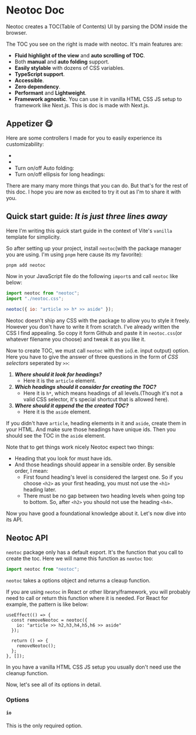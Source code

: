 
# Neotoc Doc
Neotoc creates a TOC(Table of Contents) UI by parsing the DOM inside the browser.

The TOC you see on the right is made with neotoc. It's main features are:

- __Fluid highlight of the view__ and __auto scrolling of TOC__.
- Both __manual__ and __auto folding__ support.
- __Easily stylable__ with dozens of CSS variables.
- __TypeScript support__.
- __Accessible__.
- __Zero dependency__.
- __Performant__ and __Lightweight__.
- __Framework agnostic__. You can use it in vanilla HTML CSS JS setup to framework like Next.js. This is doc is made with Next.js.

## Appetizer 😋

Here are some controllers I made for you to easily experience its customizability:

- <RelativeFontSizeSlider />
- <IndentLineGapSlider />
- Turn on/off Auto folding: <AutoFoldSwitch />
- Turn on/off ellipsis for long headings: <EllipsisSwitch />

There are many many more things that you can do. But that's for the rest of this doc. I hope you are now as excited to try it out as I'm to share it with you.

## Quick start guide: _It is just three lines away_

Here I'm writing this quick start guide in the context of Vite's `vanilla` template for simplicity.

So after setting up your project, install `neotoc`(with the package manager you are using. I'm using `pnpm` here cause its my favorite):

```sh
pnpm add neotoc
```

Now in your JavaScript file do the following `import`s and call `neotoc` like below:

```js
import neotoc from "neotoc";
import "./neotoc.css";

neotoc({ io: "article >> h* >> aside" });
```

Neotoc doesn't ship any CSS with the package to allow you to style it freely. However you don't have to write it from scratch. I've already written the CSS I find appealing. So copy it form Github and paste it in `neotoc.css`(or whatever filename you choose) and tweak it as you like it.

Now to create TOC, we must call `neotoc` with the `io`(i.e. input output) option. Here you have to give the answer of three questions in the form of _CSS selectors_ seperated by `>>`:
1. ___Where should it look for headings?___
    - Here it is the `article` element.
2. ___Which headings should it consider for creating the TOC?___
    - Here it is `h*`, which means headings of all levels.(Though it's not a valid CSS selector, it's special shortcut that is allowed here).
3. ___Where should it append the the created TOC?___
    - Here it is the `aside` element.

If you didn't have `article`, heading elements in it and `aside`, create them in your HTML. And make sure those headings have unique ids. Then you should see the TOC in the `aside` element.

Note that to get things work nicely Neotoc expect two things:
- Heading that you look for must have ids.
- And those headings should appear in a sensible order. By sensible order, I mean:
  - First found heading's level is considered the largest one. So if you choose `<h2>` as your first heading, you must not use the `<h1>` heading later.
  - There must be no gap between two heading levels when going top to bottom. So, after `<h2>` you should not use the heading `<h4>`.

Now you have good a foundational knowledge about it. Let's now dive into its API.

## Neotoc API

`neotoc` package only has a default export. It's the function that you call to create the toc. Here we will name this function as `neotoc` too:

```js
import neotoc from "neotoc";
```

`neotoc` takes a options object and returns a cleaup function.

If you are using `neotoc` in React or other library/framework, you will probably need to call or return this function where it is needed. For React for example, the pattern is like below:

```tsx
useEffect(() => {
  const removeNeotoc = neotoc({
    io: "article >> h2,h3,h4,h5,h6 >> aside"
  });

  return () => {
    removeNeotoc();
  };
}, []);
```

In you have a vanilla HTML CSS JS setup you usually don't need use the cleanup function.

Now, let's see all of its options in detail.

### Options

#### `io`

This is the only required option.
